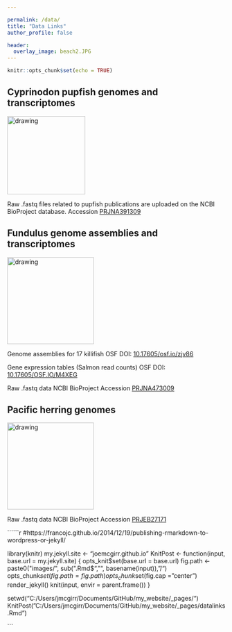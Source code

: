 ```yaml
---

permalink: /data/
title: "Data Links"
author_profile: false

header:
  overlay_image: beach2.JPG
---
```


```r
knitr::opts_chunk$set(echo = TRUE)
```

## Cyprinodon pupfish genomes and transcriptomes 
<img src="https://github.com/joemcgirr/joemcgirr.github.io/blob/master/images/marco-01.png?raw=true" alt="drawing" width="180"/>

Raw .fastq files related to pupfish publications are uploaded on the NCBI BioProject database. 
Accession [PRJNA391309](https://www.ncbi.nlm.nih.gov/bioproject/391309)


## Fundulus genome assemblies and transcriptomes
<img src="https://github.com/joemcgirr/joemcgirr.github.io/blob/master/images/grandis-01.png?raw=true" alt="drawing" width="200"/>

Genome assemblies for 17 killifish
OSF DOI: [10.17605/osf.io/zjv86](https://osf.io/zjv86/)

Gene expression tables (Salmon read counts)
OSF DOI: [10.17605/OSF.IO/M4XEG](https://osf.io/m4xeg/)

Raw .fastq data NCBI BioProject
Accession [PRJNA473009](https://www.ncbi.nlm.nih.gov/bioproject/473009)


## Pacific herring genomes
<img src="https://github.com/joemcgirr/joemcgirr.github.io/blob/master/images/herring-01.png?raw=true" alt="drawing" width="200"/>

Raw .fastq data NCBI BioProject
Accession [PRJEB27171](https://www.ncbi.nlm.nih.gov/bioproject/559111)




``````r
#https://francojc.github.io/2014/12/19/publishing-rmarkdown-to-wordpress-or-jekyll/

library(knitr)
my.jekyll.site <- "joemcgirr.github.io"
KnitPost <- function(input, base.url = my.jekyll.site) {
  opts_knit$set(base.url = base.url)
  fig.path <- paste0("images/", sub(".Rmd$", "", basename(input)), "/")
  opts_chunk$set(fig.path = fig.path)
  opts_chunk$set(fig.cap = "center")
  render_jekyll()
  knit(input, envir = parent.frame())
}

setwd("C:/Users/jmcgirr/Documents/GitHub/my_website/_pages/")
KnitPost("C:/Users/jmcgirr/Documents/GitHub/my_website/_pages/datalinks.Rmd")

```